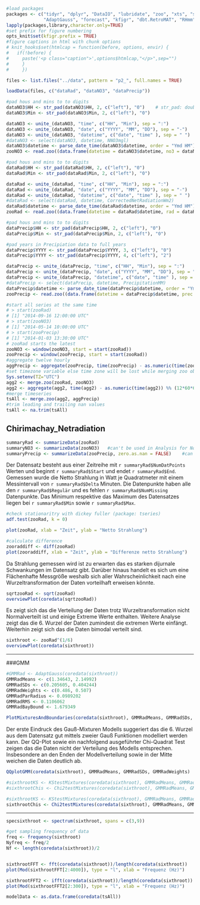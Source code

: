 
<!-- Ein-Variable-Analysis von Radiation -->



```r
#load packages
packages <- c("tidyr", "dplyr", "DataIO", "lubridate", "zoo", "xts", "stringr", "timeSeries", "tseries", "car",
              "AdaptGauss", "forecast", "kfigr", "dbt.RetroMAT", "RHmm", "FinTS", "knitr", "depmixS4")
lapply(packages,library,character.only=TRUE)
#set prefix for figure numbering
opts_knit$set(kfigr.prefix = TRUE)
#figure captions in html with chunk options
# knit_hooks$set(htmlcap = function(before, options, envir) {
#   if(!before) {
#     paste('<p class="caption">',options$htmlcap,"</p>",sep="")
#     }
#     })

```


```r
files <- list.files("../data", pattern = "p2_", full.names = TRUE)

loadData(files, c("dataRad", "dataNO3", "dataPrecip"))

#pad hous and mins to to digits
dataNO3$HH <- str_pad(dataNO3$HH, 2, c("left"), "0")    # str_pad: double to character
dataNO3$Min <- str_pad(dataNO3$Min, 2, c("left"), "0")

dataNO3 <- unite_(dataNO3, "time", c("HH", "Min"), sep = ":")
dataNO3 <- unite_(dataNO3, "date", c("YYYY", "MM", "DD"), sep = "-")
dataNO3 <- unite_(dataNO3, "datetime", c("date", "time" ), sep = " ")
#dataNO3 <- select(dataNO3, datetime, NNO3mgl)
dataNO3$datetime <- parse_date_time(dataNO3$datetime, order = "Ymd HM")    #parse_date_time: change time format
zooNO3 <- read.zoo((data.frame(datetime = dataNO3$datetime, no3 = dataNO3$NNO3mgl)))     #ordered time series

#pad hous and mins to to digits
dataRad$HH <- str_pad(dataRad$HH, 2, c("left"), "0")
dataRad$Min <- str_pad(dataRad$Min, 2, c("left"), "0")

dataRad <- unite_(dataRad, "time", c("HH", "Min"), sep = ":")
dataRad <- unite_(dataRad, "date", c("YYYY", "MM", "DD"), sep = "-")
dataRad <- unite_(dataRad, "datetime", c("date", "time" ), sep = " ")
#dataRad <- select(dataRad, datetime, CorrectedNetRadiationWm2)
dataRad$datetime <- parse_date_time(dataRad$datetime, order = "Ymd HM")
zooRad <- read.zoo((data.frame(datetime = dataRad$datetime, rad = dataRad$CorrectedNetRadiationWm2)))

#pad hous and mins to to digits
dataPrecip$HH <- str_pad(dataPrecip$HH, 2, c("left"), "0")
dataPrecip$Min <- str_pad(dataPrecip$Min, 2, c("left"), "0")

#pad years in Precipiation data to full years
dataPrecip$YYYY <- str_pad(dataPrecip$YYYY, 3, c("left"), "0")
dataPrecip$YYYY <- str_pad(dataPrecip$YYYY, 4, c("left"), "2")

dataPrecip <- unite_(dataPrecip, "time", c("HH", "Min"), sep = ":")
dataPrecip <- unite_(dataPrecip, "date", c("YYYY", "MM", "DD"), sep = "-")
dataPrecip <- unite_(dataPrecip, "datetime", c("date", "time" ), sep = " ")
#dataPrecip <- select(dataPrecip, datetime, PrecipitationMM)
dataPrecip$datetime <- parse_date_time(dataPrecip$datetime, order = "Ymd HM")
zooPrecip <- read.zoo((data.frame(datetime = dataPrecip$datetime, prec = dataPrecip$PrecipitationMM)))

#start all series at the same time
# > start(zooRad)
# [1] "2014-09-16 12:00:00 UTC"
# > start(zooNO3)
# [1] "2014-05-14 10:00:00 UTC"
# > start(zooPrecip)
# [1] "2014-01-03 13:30:00 UTC"
# zooRad starts the latest
zooNO3 <- window(zooNO3, start = start(zooRad))
zooPrecip <- window(zooPrecip, start = start(zooRad))
#aggregate twelve hourly
aggPrecip <- aggregate(zooPrecip, time(zooPrecip) - as.numeric(time(zooPrecip)) %% (12*60*60), sum)
#set timezone variable else time zone will be lost while merging zoo objects
Sys.setenv(TZ="UTC")
agg2 <- merge.zoo(zooRad, zooNO3)
agg2 <- aggregate(agg2, time(agg2) - as.numeric(time(agg2)) %% (12*60*60), mean)
#merge timeseries
tsAll <- merge.zoo(agg2, aggPrecip)
#trim leading and trailing nan values
tsAll <- na.trim(tsAll)

```

## Chirimachay_Netradiation
```r
summaryRad <- summarizeData(zooRad)
summaryNO3 <- summarizeData(zooNO3)   #can't be used in Analysis for No3 because data are being trimed
summaryPrecip <- summarizeData(zooPrecip, zero.as.nan = FALSE)    #can't be used in Analysis for Precip because data are being trimed
```

Der Datensatz besteht aus einer Zeitreihe mit `r summaryRad$NumDatPoints` Werten
und beginnt `r summaryRad$Start` und endet `r summaryRad$End`. Gemessen wurde
die Netto Strahlung in Watt je Quadratmeter mit einem Messintervall von `r summaryRad$Delta`
Minuten. Die Datenpunkte haben alle den `r summaryRad$Regulär` und es fehlen
`r summaryRad$NumMissing` Datenpunkte. Das Minimum respektive das Maximum des
Datensatzes liegen bei `r summaryRad$Min` sowie `r summaryRad$Max`.

```r
#check stationaritry with dickey fuller (package: tseries)
adf.test(zooRad, k = 0)

plot(zooRad, xlab = "Zeit", ylab = "Netto Strahlung")
```

```r
#calculate difference
zooraddiff <- diff(zooRad)
plot(zooraddiff, xlab = "Zeit", ylab = "Differenze netto Strahlung")
```

Da Strahlung gemessen wird ist zu erwarten das es starken dijurnale Schwankungen
im Datensatz gibt. Darüber hinaus handelt es sich um eine Flächenhafte Messgröße
weshalb sich aller Wahrscheinlichkeit nach eine Wurzeltransformation der Daten
vorteilhaft erweisen könnte.

```r
sqrtzooRad <- sqrt(zooRad)
overviewPlot(coredata(sqrtzooRad))
```

Es zeigt sich das die Verteilung der Daten trotz Wurzeltransformation nicht
Normalverteilt ist und einige Extreme Werte enthalten. Weitere Analyse zeigt
das die 6. Wurzel der Daten zumindest die extremen Werte einfängt. Weiterhin
zeigt sich das die Daten bimodal verteilt sind.

```r
sixthroot <- zooRad^(1/6)
overviewPlot(coredata(sixthroot))
```

***
###GMM
```r
#GMMRad <- AdaptGauss(coredata(sixthroot))
GMMRadMeans <- c(1.34643, 2.14992)
GMMRadSDs <- c(0.205605, 0.404244)
GMMRadWeights <- c(0.486, 0.507)
GMMRadParRadius <- 0.0989202
GMMRadRMS <- 0.1106062
GMMRadBayBound <- 1.679349

PlotMixturesAndBoundaries(coredata(sixthroot), GMMRadMeans, GMMRadSDs, GMMRadWeights, SingleGausses = TRUE, lwd=3)
```

Der erste Eindruck des Gauß-Mixturen Modells suggeriert das die 6. Wurzel aus dem
Datensatz gut mittels zweier Gauß Funktionen modelliert werden kann. Der QQ-Plot
sowie ein nachfolgend ausgeführter Chi-Quadrat Test zeigen das die Daten nicht der
Verteilung des Modells entsprechen. Insbesondere an den Enden der Modellverteilung
sowie in der Mitte weichen die Daten deutlich ab.

```r
QQplotGMM(coredata(sixthroot), GMMRadMeans, GMMRadSDs, GMMRadWeights)

#sixthrootKS <- KStestMixtures(coredata(sixthroot), GMMRadMeans, GMMRadSDs, GMMRadWeights)
#sixthrootChis <- Chi2testMixtures(coredata(sixthroot), GMMRadMeans, GMMRadSDs, GMMRadWeights)
```

```r
#sixthrootKS <- KStestMixtures(coredata(sixthroot), GMMRadMeans, GMMRadSDs, GMMRadWeights)
sixthrootChis <- Chi2testMixtures(coredata(sixthroot), GMMRadMeans, GMMRadSDs, GMMRadWeights,PlotIt = T)
```

***
```r
specsixthroot <- spectrum(sixthroot, spans = c(3,9))

#get sampling frequency of data
freq <- frequency(sixthroot)
Nyfreq <- freq/2
Nf <- length(coredata(sixthroot))/2


sixthrootFFT <- fft(coredata(sixthroot))/length(coredata(sixthroot))
plot(Mod(sixthrootFFT[2:4000]), type = "l", xlab = "Frequenz (Hz)")

sixthrootFFT2 <- ifft(coredata(sixthroot))/length(coredata(sixthroot)) #Pakete: pracma
plot(Mod(sixthrootFFT2[2:300]), type = "l", xlab = "Frequenz (Hz)")
```


```r
modelData <- as.data.frame(coredata(tsAll))
```

